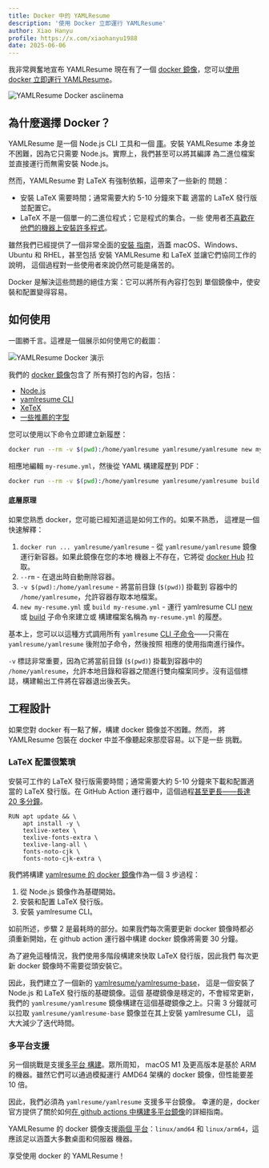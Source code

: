 ```yaml
---
title: Docker 中的 YAMLResume
description: '使用 Docker 立即運行 YAMLResume'
author: Xiao Hanyu
profile: https://x.com/xiaohanyu1988
date: 2025-06-06
---
```


我非常興奮地宣布 YAMLResume 現在有了一個 [docker
鏡像](https://hub.docker.com/r/yamlresume/yamlresume)，您可以[使用 docker 立即運行
YAMLResume](https://asciinema.org/a/722057)。

![YAMLResume Docker
asciinema](./static/images/yamlresume-docker/yamlresume-docker-asciinema.gif)

## 為什麼選擇 Docker？

YAMLResume 是一個 Node.js CLI 工具和一個
[庫](https://www.npmjs.com/package/@yamlresume/core)。安裝 YAMLResume
本身並不困難，因為它只需要 Node.js。實際上，我們甚至可以將其編譯
為二進位檔案並直接運行而無需安裝 Node.js。

然而，YAMLResume 對 LaTeX 有強制依賴，這帶來了一些新的
問題：

- 安裝 LaTeX 需要時間；通常需要大約 5-10 分鐘來下載
  適當的 LaTeX 發行版並配置它。
- LaTeX 不是一個單一的二進位程式；它是程式的集合。一些
  使用者[不喜歡在他們的機器上安裝許多程式](https://github.com/yamlresume/yamlresume/issues/6#issuecomment-2916479009)。

雖然我們已經提供了一個非常全面的[安裝
指南](/docs/installation)，涵蓋 macOS、Windows、Ubuntu 和 RHEL，甚至包括
安裝 YAMLResume 和 LaTeX 並讓它們協同工作的說明，
這個過程對一些使用者來說仍然可能是痛苦的。

Docker 是解決這些問題的絕佳方案：它可以將所有內容打包到
單個鏡像中，使安裝和配置變得容易。

## 如何使用

一圖勝千言。這裡是一個展示如何使用它的截圖：

![YAMLResume Docker
演示](./static/images/yamlresume-docker/yamlresume-docker-demo.svg)

我們的 [docker 鏡像](https://hub.docker.com/r/yamlresume/yamlresume)包含了
所有預打包的內容，包括：

- [Node.js](/docs/installation#nodejs)
- [yamlresume CLI](/docs/installation#yamlresume)
- [XeTeX](/docs/installation#xetex)
- [一些推薦的字型](/docs/installation#font)

您可以使用以下命令立即建立新履歷：

```sh
docker run --rm -v $(pwd):/home/yamlresume yamlresume/yamlresume new my-resume.yml
```

相應地編輯 `my-resume.yml`，然後從 YAML 構建履歷到 PDF：

```sh
docker run --rm -v $(pwd):/home/yamlresume yamlresume/yamlresume build my-resume.yml
```

#### 底層原理

如果您熟悉 docker，您可能已經知道這是如何工作的。如果不熟悉，
這裡是一個快速解釋：

1. `docker run ... yamlresume/yamlresume` - 從
   `yamlresume/yamlresume` 鏡像運行新容器。如果此鏡像在您的本地
   機器上不存在，它將從 [docker
   Hub](https://hub.docker.com/r/yamlresume/yamlresume) 拉取。
2. `--rm` - 在退出時自動刪除容器。
3. `-v $(pwd):/home/yamlresume` - 將當前目錄 (`$(pwd)`) 掛載到
   容器中的 `/home/yamlresume`，允許容器存取本地檔案。
4. `new my-resume.yml` 或 `build my-resume.yml` - 運行 yamlresume CLI
   [new](/docs/cli#new) 或 [build](/docs/cli#build) 子命令來建立或
   構建檔案名稱為 `my-resume.yml` 的履歷。

基本上，您可以以這種方式調用所有 `yamlresume` [CLI 子命令](/cli)——只需在 `yamlresume/yamlresume` 後附加子命令，然後按照
相應的使用指南進行操作。

`-v` 標誌非常重要，因為它將當前目錄
(`$(pwd)`) 掛載到容器中的 `/home/yamlresume`，允許本地目錄和容器之間進行雙向檔案同步。沒有這個標誌，構建輸出工件將在容器退出後丟失。

## 工程設計

如果您對 docker 有一點了解，構建 docker 鏡像並不困難。然而，
將 YAMLResume 包裝在 docker 中並不像聽起來那麼容易。以下是一些
挑戰。

### LaTeX 配置很繁瑣

安裝可工作的 LaTeX 發行版需要時間；通常需要大約 5-10
分鐘來下載和配置適當的 LaTeX 發行版。在 GitHub Action
運行器中，這個過程[甚至更長——長達 20 多分鐘](https://github.com/yamlresume/yamlresume/actions/runs/15438395862/job/43450134447)。

```docker
RUN apt update && \
    apt install -y \
    texlive-xetex \
    texlive-fonts-extra \
    texlive-lang-all \
    fonts-noto-cjk \
    fonts-noto-cjk-extra \
```

我們將構建 [yamlresume 的 docker
鏡像](https://hub.docker.com/r/yamlresume/yamlresume)作為一個 3 步過程：

1. 從 Node.js 鏡像作為基礎開始。
2. 安裝和配置 LaTeX 發行版。
3. 安裝 yamlresume CLI。

如前所述，步驟 2 是最耗時的部分。如果我們每次需要更新 docker 鏡像時都必須重新開始，在 github action 運行器中構建 docker 鏡像將需要 30 分鐘。

為了避免這種情況，我們使用多階段構建來快取 LaTeX 發行版，因此我們
每次更新 docker 鏡像時不需要從頭安裝它。

因此，我們建立了一個新的
[yamlresume/yamlresume-base](https://hub.docker.com/r/yamlresume/yamlresume-base)，
這是一個安裝了 Node.js 和 LaTeX 發行版的基礎鏡像。這個
基礎鏡像是穩定的，不會經常更新，我們的 `yamlresume/yamlresume`
鏡像構建在這個基礎鏡像之上。只需 3 分鐘就可以拉取
`yamlresume/yamlresume-base` 鏡像並在其上安裝 yamlresume CLI，
這大大減少了迭代時間。

### 多平台支援

另一個挑戰是支援[多平台
構建](https://docs.docker.com/build/building/multi-platform/)。眾所周知，
macOS M1 及更高版本是基於 ARM 的機器。雖然它們可以通過模擬運行 AMD64 架構的 docker 鏡像，但性能要差 10 倍。

因此，我們必須為 `yamlresume/yamlresume` 支援多平台鏡像。
幸運的是，docker 官方提供了關於如何[在 github
actions 中構建多平台鏡像](https://docs.docker.com/build/ci/github-actions/multi-platform/)的詳細指南。

YAMLResume 的 docker 鏡像支援[兩個
平台](https://hub.docker.com/r/yamlresume/yamlresume/tags)：`linux/amd64`
和 `linux/arm64`，這應該足以涵蓋大多數桌面和伺服器
機器。

享受使用 docker 的 YAMLResume！